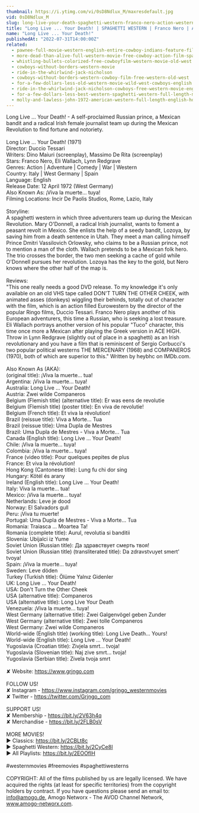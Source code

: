 ```yaml
---
thumbnail: https://i.ytimg.com/vi/0sD8Ndlux_M/maxresdefault.jpg
vid: 0sD8Ndlux_M
slug: long-live-your-death-spaghetti-western-franco-nero-action-western
title: "Long Live ... Your Death! | SPAGHETTI WESTERN | Franco Nero | Action | Western"
name: "Long Live ... Your Death!"
publishedAt: "2022-07-31T14:00:00Z"
related:
  - pawnee-full-movie-western-english-entire-cowboy-indians-feature-film-free-full-westerns
  - more-dead-than-alive-full-western-movie-free-cowboy-action-film-spaghetti-western-wild-west
  - whistling-bullets-colorized-free-cowboyfilm-western-movie-old-west
  - cowboys-without-borders-western-movie
  - ride-in-the-whirlwind-jack-nicholson
  - cowboys-without-borders-western-cowboy-film-free-western-old-west
  - for-a-few-dollars-less-old-western-movie-wild-west-cowboys-english
  - ride-in-the-whirlwind-jack-nicholson-cowboys-free-western-movie-english
  - for-a-few-dollars-less-best-western-spaghetti-western-full-length-movie-wild-west
  - molly-and-lawless-john-1972-american-western-full-length-english-hd-free-full-moves
---
```


Long Live ... Your Death! - A self-proclaimed Russian prince, a Mexican bandit and a radical Irish female journalist team up during the Mexican Revolution to find fortune and notoriety. <br />
<br />
Long Live ... Your Death! (1971)<br />
Director: Duccio Tessari<br />
Writers: Dino Maiuri (screenplay), Massimo De Rita (screenplay)<br />
Stars: Franco Nero, Eli Wallach, Lynn Redgrave<br />
Genres: Action | Adventure | Comedy | War | Western <br />
Country: Italy | West Germany | Spain<br />
Language: English<br />
Release Date: 12 April 1972 (West Germany) <br />
Also Known As: ¡Viva la muerte... tuya! <br />
Filming Locations: Incir De Paolis Studios, Rome, Lazio, Italy <br />
<br />
Storyline:<br />
A spaghetti western in which three adventurers team up during the Mexican Revolution. Mary O'Donnell, a radical Irish journalist, wants to foment a peasant revolt in Mexico. She enlists the help of a seedy bandit, Lozoya, by saving him from a death sentence in Utah. They meet a man calling himself Prince Dmitri Vassilovich Orlowsky, who claims to be a Russian prince, not to mention a man of the cloth. Wallach pretends to be a Mexican folk hero. The trio crosses the border, the two men seeking a cache of gold while O'Donnell pursues her revolution. Lozoya has the key to the gold, but Nero knows where the other half of the map is.<br />
<br />
Reviews:<br />
"This one really needs a good DVD release. To my knowledge it's only available on an old VHS tape called DON'T TURN THE OTHER CHEEK, with animated asses (donkeys) wiggling their behinds, totally out of character with the film, which is an action filled Eurowestern by the director of the popular Ringo films, Duccio Tessari. Franco Nero plays another of his European adventurers, this time a Russian, who is seeking a lost treasure. Eli Wallach portrays another version of his popular "Tuco" character, this time once more a Mexican after playing the Greek version in ACE HIGH. Throw in Lynn Redgrave (slightly out of place in a spaghetti) as an Irish revolutionary and you have a film that is reminiscent of Sergio Corbucci's two popular political westerns THE MERCENARY (1968) and COMPANEROS (1970), both of which are superior to this." Written by heybhc on IMDb.com.<br />
<br />
Also Known As (AKA):<br />
(original title): ¡Viva la muerte... tua!<br />
Argentina: ¡Viva la muerte... tuya!<br />
Australia: Long Live ... Your Death!<br />
Austria: Zwei wilde Companeros<br />
Belgium (Flemish title) (alternative title): Er was eens de revolutie<br />
Belgium (Flemish title) (poster title): En viva de revolutie!<br />
Belgium (French title): Et viva la révolution!<br />
Brazil (reissue title): Viva a Morte... Tua<br />
Brazil (reissue title): Uma Dupla de Mestres<br />
Brazil: Uma Dupla de Mestres - Viva a Morte... Tua<br />
Canada (English title): Long Live ... Your Death!<br />
Chile: ¡Viva la muerte... tuya!<br />
Colombia: ¡Viva la muerte... tuya!<br />
France (video title): Pour quelques pepites de plus<br />
France: Et viva la révolution!<br />
Hong Kong (Cantonese title): Lung fu chi dor sing<br />
Hungary: Kötél és arany<br />
Ireland (English title): Long Live ... Your Death!<br />
Italy: Viva la muerte... tua!<br />
Mexico: ¡Viva la muerte... tuya!<br />
Netherlands: Leve je dood<br />
Norway: El Salvadors gull<br />
Peru: ¡Viva tu muerte!<br />
Portugal: Uma Dupla de Mestres - Viva a Morte... Tua<br />
Romania: Traiasca ... Moartea Ta!<br />
Romania (complete title): Aurul, revolutia si banditii<br />
Slovenia: Ubijalci iz Yume<br />
Soviet Union (Russian title): Да здравствует смерть твоя!<br />
Soviet Union (Russian title) (transliterated title): Da zdravstvuyet smert' tvoya!<br />
Spain: ¡Viva la muerte... tuya!<br />
Sweden: Leve döden<br />
Turkey (Turkish title): Ölüme Yalnız Gidenler<br />
UK: Long Live ... Your Death!<br />
USA: Don't Turn the Other Cheek<br />
USA (alternative title): Companeros<br />
USA (alternative title): Long Live Your Death<br />
Venezuela: ¡Viva la muerte... tuya!<br />
West Germany (alternative title): Zwei Galgenvögel geben Zunder<br />
West Germany (alternative title): Zwei tolle Companeros<br />
West Germany: Zwei wilde Companeros<br />
World-wide (English title) (working title): Long Live Death... Yours!<br />
World-wide (English title): Long Live ... Your Death!<br />
Yugoslavia (Croatian title): Zivjela smrt... tvoja!<br />
Yugoslavia (Slovenian title): Naj zive smrt... tvoja!<br />
Yugoslavia (Serbian title): Zivela tvoja smrt<br />
<br />
✘ Website: https://www.grjngo.com<br />
<br />
FOLLOW US!<br />
✘ Instagram - https://www.instagram.com/grjngo_westernmovies<br />
✘ Twitter - https://twitter.com/Grjngo_com<br />
<br />
SUPPORT US!<br />
✘ Membership - https://bit.ly/2V63h4q<br />
✘ Merchandise - https://bit.ly/2FLB0sV<br />
<br />
MORE MOVIES! <br />
► Classics: https://bit.ly/2CBLt8c <br />
► Spaghetti Western: https://bit.ly/2CyCe8I <br />
► All Playlists: https://bit.ly/2EOOfIH <br />
<br />
#westernmovies #freemovies #spaghettiwesterns<br />
<br />
COPYRIGHT: All of the films published by us are legally licensed. We have acquired the rights (at least for specific territories) from the copyright holders by contract. If you have questions please send an email to: info@amogo.de, Amogo Networx - The AVOD Channel Network, www.amogo-networx.com.